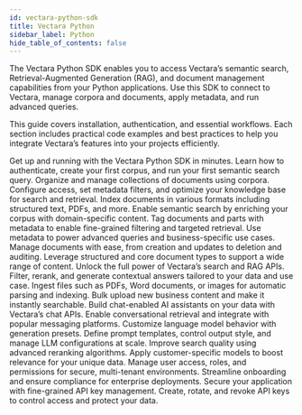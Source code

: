 ```yaml
---
id: vectara-python-sdk
title: Vectara Python
sidebar_label: Python
hide_table_of_contents: false
---
```



The Vectara Python SDK enables you to access Vectara’s semantic search, 
Retrieval-Augmented Generation (RAG), and document management capabilities 
from your Python applications. Use this SDK to connect to Vectara, manage 
corpora and documents, apply metadata, and run advanced queries.

This guide covers installation, authentication, and essential workflows. 
Each section includes practical code examples and best practices to help 
you integrate Vectara’s features into your projects efficiently.

<Grid columns={3}>
  <TopicButton title="Quickstart" href="/docs/sdk/python/python-quickstart">
    <Spacer size="l" />
    Get up and running with the Vectara Python SDK in minutes.
    <Spacer size="l" />
    Learn how to authenticate, create your first corpus, and run your first semantic search query.
  </TopicButton>

  <TopicButton title="Corpora" href="/docs/sdk/python/corpus">
    <Spacer size="l" />
    Organize and manage collections of documents using corpora.
    <Spacer size="l" />
    Configure access, set metadata filters, and optimize your knowledge base for search and retrieval.
  </TopicButton>

  <TopicButton title="Index" href="/docs/sdk/python/ingest_data">
    <Spacer size="l" />
    Index documents in various formats including structured text, PDFs, and more.
    <Spacer size="l" />
    Enable semantic search by enriching your corpus with domain-specific content.
  </TopicButton>

  <TopicButton title="Metadata" href="/docs/sdk/python/metadata">
    <Spacer size="l" />
    Tag documents and parts with metadata to enable fine-grained filtering and targeted retrieval.
    <Spacer size="l" />
    Use metadata to power advanced queries and business-specific use cases.
  </TopicButton>

  <TopicButton title="Documents" href="/docs/sdk/python/documents">
    <Spacer size="l" />
    Manage documents with ease, from creation and updates to deletion and auditing.
    <Spacer size="l" />
    Leverage structured and core document types to support a wide range of content.
  </TopicButton>

  <TopicButton title="Queries" href="/docs/sdk/python/query">
    <Spacer size="l" />
    Unlock the full power of Vectara’s search and RAG APIs.
    <Spacer size="l" />
    Filter, rerank, and generate contextual answers tailored to your data and use case.
  </TopicButton>

  <TopicButton title="Upload Files" href="/docs/sdk/python/upload">
    <Spacer size="l" />
    Ingest files such as PDFs, Word documents, or images for automatic parsing and indexing.
    <Spacer size="l" />
    Bulk upload new business content and make it instantly searchable.
  </TopicButton>

  <TopicButton title="Chats" href="/docs/sdk/python/chats">
    <Spacer size="l" />
    Build chat-enabled AI assistants on your data with Vectara’s chat APIs.
    <Spacer size="l" />
    Enable conversational retrieval and integrate with popular messaging platforms.
  </TopicButton>

  <TopicButton title="Generation Presets" href="/docs/sdk/python/generation_presets">
    <Spacer size="l" />
    Customize language model behavior with generation presets.
    <Spacer size="l" />
    Define prompt templates, control output style, and manage LLM configurations at scale.
  </TopicButton>

  <TopicButton title="Rerankers" href="/docs/sdk/python/rerankers">
    <Spacer size="l" />
    Improve search quality using advanced reranking algorithms.
    <Spacer size="l" />
    Apply customer-specific models to boost relevance for your unique data.
  </TopicButton>

  <TopicButton title="Users" href="/docs/sdk/python/users">
    <Spacer size="l" />
    Manage user access, roles, and permissions for secure, multi-tenant environments.
    <Spacer size="l" />
    Streamline onboarding and ensure compliance for enterprise deployments.
  </TopicButton>

  <TopicButton title="API Keys" href="/docs/sdk/python/api_keys">
    <Spacer size="l" />
    Secure your application with fine-grained API key management.
    <Spacer size="l" />
    Create, rotate, and revoke API keys to control access and protect your data.
  </TopicButton>
</Grid>
